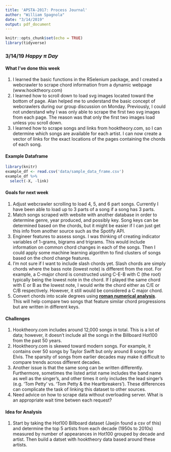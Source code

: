 ```yaml
---
title: 'APSTA-2017: Process Journal'
author: "William Spagnola"
date: "3/14/2019"
output: pdf_document
---
```


```r
knitr::opts_chunk$set(echo = TRUE)
library(tidyverse)
```

### 3/14/19 *Happy $\pi$ Day*

#### What I've done this week
1) I learned the basic functions in the RSelenium package, and I created a webcrawler to scrape chord information from a dynamic webpage (www.hooktheory.com)
2) I learned how to scroll down to load svg images located toward the bottom of page.  Alan helped me to understand the basic concept of webcrawlers during our group discussion on Monday.  Previously, I could not understand why I was only able to scrape the first two svg images from each page.  The reason was that only the first two images load unless you scroll down. 
3) I learned how to scrape songs and links from hooktheory.com, so I can determine which songs are available for each artist.  I can now create a vector of links for the exact locations of the pages containing the chords of each song.

#### Example Dataframe
```r
library(knitr)
example_df <- read.csv('data/sample_data_frame.csv')
example_df %>% 
  select(-X, -link) 
```

#### Goals for next week
1) Adjust webcrawler scrolling to load 4, 5, and 6 part songs.  Currently I have been able to load up to 3 parts of a song if a song has 3 parts. 
2) Match songs scraped with website with another database in order to determine genre, year produced, and possibly key. Song keys can be determined based on the chords, but it might be easier if I can just get this info from another source such as the Spotify API. 
3) Engineer features to assess songs.  I was thinking of creating indicator variables of 1-grams, bigrams and trigrams.  This would include information on common chord changes in each of the songs.  Then I could apply some machine learning algorithm to find clusters of songs based on the chord change features.  
4) I'm not sure if I want to include slash chords yet.  Slash chords are simply chords where the bass note (lowest note) is different from the root.  For example, a C-major chord is constructed using C-E-B with C (the root) typically being the lowest note in the chord.  If I played the same chord with E or B as the lowest note, I would write the chord either as C/E or C/B respectively.  However, it still would be considered a C major chord.
5) Convert chords into scale degrees using  **[roman numerical analysis](https://en.wikipedia.org/wiki/Roman_numeral_analysis)**.  This will help compare two songs that feature similar chord progressions but are written in different keys. 

#### Challenges
1) Hooktheory.com includes around 12,000 songs in total.  This is a lot of data; however, it doesn't include all the songs in the Billboard Hot100 from the past 50 years.
2) Hooktheory.com is skewed toward modern songs.  For example, it contains over 50 songs by Taylor Swift but only around 8 songs for Elvis.  The sparsity of songs from earlier decades may make it difficult to compare trends across different decades.  
3) Another issue is that the same song can be written differently.  Furthermore, sometimes the listed artist name includes the band name as well as the singer's, and other times it only includes the lead singer's (e.g. 'Tom Petty' vs. 'Tom Petty & the Heartbreakers').  These differences can complicate the task of linking this dataset to other sources.  
4) Need advice on how to scrape data without overloading server.  What is an appropriate wait time betwen each request?

#### Idea for Analysis
1) Start by taking the Hot100 Billboard dataset (Jaejin found a csv of this) and determine the top 5 artists from each decade (1950s to 2010s) measured by number of appearances in Hot100 grouped by decade and artist.  Then build a datset with hooktheory data based around these artists. 

